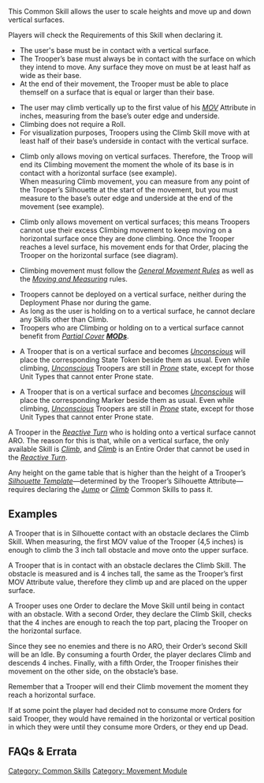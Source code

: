 {{section-movement-module}}
{{section-common-skills}}


This Common Skill allows the user to scale heights and move up and down vertical surfaces.

{{skillbox |red| CLIMB | ENTIRE ORDER}}
{{skill-label | Movement, No LoF, No Roll.}}
{{Requirements}}
Players will check the Requirements of this Skill when declaring it.
* The user's base must be in contact with a vertical surface.  
* The Trooper’s base must always be in contact with the surface on which they intend to move. Any surface they move on must be at least half as wide as their base.  {{seefaq  | You must use the full width if available.}}
* At the end of their movement, the Trooper must be able to place themself on a surface that is equal or larger than their base.
{{Effects}}
* The user may climb vertically up to the first value of his ''[[MOV]]'' Attribute in inches, measuring from the base’s outer edge and underside. {{seefaq}}
* Climbing does not require a Roll.
* For visualization purposes, Troopers using the Climb Skill move with at least half of their base’s underside in contact with the vertical surface.
{{update | PDF 2.1, July 2023}}
* Climb only allows moving on vertical surfaces{{erratahighlight}}. Therefore, the Troop will end its Climbing movement the moment the whole of its base is in contact with a horizontal surface (see example).<br>When measuring Climb movement, you can measure from any point of the Trooper’s Silhouette at the start of the movement, but you must measure to the base’s outer edge and underside at the end of the movement (see example).{{erratahighlight-end}}
{{update-end}}
{{original}}
* Climb only allows movement on vertical surfaces{{originalhighlight}}; this means Troopers cannot use their excess Climbing movement to keep moving on a horizontal surface once they are done climbing. Once the Trooper reaches a level surface, his movement ends for that Order, placing the Trooper on the horizontal surface (see diagram). 
{{original-end}}
* Climbing movement must follow the ''[[General Movement Rules]]'' as well as the ''[[Moving and Measuring]]'' rules.


{{important-start}}
* Troopers cannot be deployed on a vertical surface, neither during the Deployment Phase nor during the game. 
* As long as the user is holding on to a vertical surface, he cannot declare any Skills other than Climb.
* Troopers who are Climbing or holding on to a vertical surface cannot benefit from ''[[Partial Cover]] '''[[MODs]]'''''.
{{update | PDF 2.1, July 2023}}
* A Trooper that is on a vertical surface and becomes ''[[Unconscious]]'' will place the corresponding {{erratahighlight}}State Token{{erratahighlight-end}} beside them as usual. Even while climbing, ''[[Unconscious]]'' Troopers are still in ''[[Prone]]'' state, except for those Unit Types that cannot enter Prone state.
{{update-end}}
{{original}}
* A Trooper that is on a vertical surface and becomes ''[[Unconscious]]'' will place the corresponding {{originalhighlight}}Marker{{originalhighlight-end}} beside them as usual. Even while climbing, ''[[Unconscious]]'' Troopers are still in ''[[Prone]]'' state, except for those Unit Types that cannot enter Prone state.
{{original-end}}
{{important-end}}


{{remember-start}}
A Trooper in the ''[[Reactive Turn]]'' who is holding onto a vertical surface cannot ARO. The reason for this is that, while on a vertical surface, the only available Skill is ''[[Climb]]'', and ''[[Climb]]'' is an Entire Order that cannot be used in the ''[[Reactive Turn]]''.
{{remember-end}}


{{remember-start}}
Any height on the game table that is higher than the height of a Trooper’s ''[[Silhouette Template]]''—determined by the Trooper’s Silhouette Attribute—requires declaring the ''[[Jump]]'' or ''[[Climb]]'' Common Skills to pass it.
{{remember-end}}


== Examples ==
{{greybox-start | Example 1}}
{{update | PDF 2.1, July 2023}}
{{image | name=eng-climb-1-pdf2.jpg | style=512border }}

A Trooper that is in {{erratahighlight}}Silhouette{{erratahighlight-end}} contact with an obstacle declares the Climb Skill. {{erratahighlight}}When measuring, the first MOV value of the Trooper (4,5 inches) is enough to climb the 3 inch tall obstacle and move onto the upper surface.{{erratahighlight-end}}
{{update-end}}
{{original}}
{{image | name=eng-climb-1.jpg | style=512border }}

A Trooper that is in contact with an obstacle declares the Climb Skill. {{originalhighlight}}The obstacle is measured and is 4 inches tall, the same as the Trooper’s first MOV Attribute value, therefore they climb up and are placed on the upper surface. {{originalhighlight-end}}
{{original-end}}
{{greybox-end}}


{{greybox-start | Example 2}}
{{update | PDF 2.1, July 2023}}
{{image | name=eng-climb-2-pdf2.jpg | style=512border }}
{{update-end}}
{{original}}
{{image | name=eng-climb-2-1024.jpg | style=512border }}
{{original-end}}

A Trooper uses one Order to declare the Move Skill until being in contact with an obstacle. With a second Order, they declare the Climb Skill, checks that the 4 inches are enough to reach the top part, placing the Trooper on the horizontal surface.

Since they see no enemies and there is no ARO, their Order’s second Skill will be an Idle. By consuming a fourth Order, the player declares Climb and descends 4 inches. Finally, with a fifth Order, the Trooper finishes their movement on the other side, on the obstacle’s base.

Remember that a Trooper will end their Climb movement the moment they reach a horizontal surface.

If at some point the player had decided not to consume more Orders for said Trooper, they would have remained in the horizontal or vertical position in which they were until they consume more Orders, or they end up Dead.
{{greybox-end}}


== FAQs & Errata ==

{{faqbox |
type = faq |
title = N4 FAQ |
version = Updated 1.1.1, Dec 2021 |
q = Q: While using Move or Climb, can you move 'through' a corner {{erratahighlight}}or overhang the edge of the surface{{erratahighlight-end}}, in the same way that you can move through a space that's half the width of the Trooper's base? |
a = A: No. If the space is wide enough for the Trooper's full base, you must use the full base.

Examples: 

{{image | name=dual-faq10-1.jpg | style= 256border }}
{{image | name=dual-faq10-2.jpg | style= 256border }}
{{image | name=dual-faq10-3.jpg | style= 256border }} |
related = [[Climb]], [[Climbing Plus]], [[Move]] }}


{{faqbox |
type = faq |
title = N4 FAQ |
version = 1.3, Nov 2022 |
q = Q: How are Jump and Climb movement measured? |
a = A: When measuring Jump or Climb movement, you can measure from any point of the Trooper's Silhouette at the start of the movement, but you must measure to the base's outer edge and underside at the end of the movement. The Trooper can vault over obstacles (parapets etc.) that are equal to or lower than the height of their Silhouette as normal.

{{image | name=faq_jump_climb_measurement_v01.png | style=512border }}

''Development team note: By gaining distance from the Silhouette and allowing the Trooper to ignore parapets (as long as they are equal to or lower than the Silhouette height), movement while Jumping or Climbing is facilitated. This makes these movements easier and gives extra value to Troopers with Super-Jump and Climbing Plus. As we can see in the image, the Jump path is the same even without the parapet.'' |
related = [[Climb]], [[Climbing Plus]], [[Jump]], [[Super-Jump]] }}


{{section-movement-module}}
{{section-common-skills}}


[[Category: Common Skills]]
[[Category: Movement Module]]
